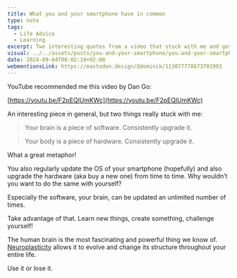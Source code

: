 ```yaml
---
title: What you and your smartphone have in common
type: note
tags:
  - Life Advice
  - Learning
excerpt: Two interesting quotes from a video that stuck with me and got me thinking.
visual: ../../assets/posts/you-and-your-smartphone/you-and-your-smartphone-dc6cc84968.jpg
date: 2024-09-04T08:02:19+02:00
webmentionsLink: https://mastodon.design/@dominik/113077778673701993
---
```


YouTube recommended me this video by Dan Go:

[https://youtu.be/F2pEQlUmKWc](https://youtu.be/F2pEQlUmKWc)

An interesting piece in general, but two things really stuck with me:

> Your brain is a piece of software. Consistently upgrade it.

> Your body is a piece of hardware. Consistently upgrade it.

What a great metaphor! 

You also regularly update the OS of your smartphone (hopefully) and also upgrade the hardware (aka buy a new one) from time to time. Why wouldn’t you want to do the same with yourself?

Especially the software, your brain, can be updated an unlimited number of times.

Take advantage of that. Learn new things, create something, challenge yourself!

The human brain is the most fascinating and powerful thing we know of. [Neuroplasticity](https://en.wikipedia.org/wiki/Neuroplasticity) allows it to evolve and change its structure throughout your entire life.

Use it or lose it.
